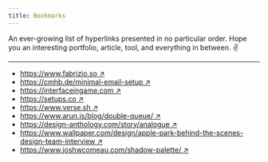 ```yaml
---
title: Bookmarks
---
```


An ever-growing list of <mono>hyperlinks</mono> presented in no particular order. Hope you an interesting portfolio, article, tool, and everything in between. ✌️

---

- [https://www.fabrizio.so &#8599;](https://www.fabrizio.so)
- [https://cmhb.de/minimal-email-setup &#8599;](https://cmhb.de/minimal-email-setup)
- [https://interfaceingame.com &#8599;](https://interfaceingame.com)
- [https://setups.co &#8599;](https://setups.co)
- [https://www.verse.sh &#8599;](https://www.verse.sh)
- [https://www.arun.is/blog/double-queue/ &#8599;](https://www.arun.is/blog/double-queue/)
- [https://design-anthology.com/story/analogue &#8599;](https://design-anthology.com/story/analogue)
- [https://www.wallpaper.com/design/apple-park-behind-the-scenes-design-team-interview &#8599;](https://www.wallpaper.com/design/apple-park-behind-the-scenes-design-team-interview)
- [https://www.joshwcomeau.com/shadow-palette/ &#8599;](https://www.joshwcomeau.com/shadow-palette/)
